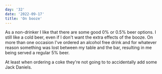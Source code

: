 ```yaml
---
day: '32'
date: '2022-09-17'
title: 'On booze'
---
```


As a non-drinker I like that there are some good 0% or 0.5% beer options. I still like a cold beer, even if I don't want the extra effects of the booze. On more than one occasion I've ordered an alcohol free drink and for whatever reason something was lost between my table and the bar, resulting in me being served a regular 5% beer.

At least when ordering a coke they're not going to to accidentally add some Jack Daniels.

